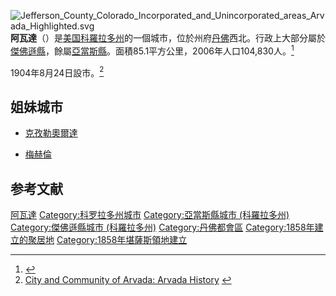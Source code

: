 [[File:Jefferson_County_Colorado_Incorporated_and_Unincorporated_areas_Arvada_Highlighted.svg|right]]
'''阿瓦達'''（{{lang-en|Arvada, Colorado}}）是[[美国|美国]][[科羅拉多州|科羅拉多州]]的一個城市，位於州府[[丹佛|丹佛]]西北。行政上大部分屬於[[傑斐遜縣_(科羅拉多州)|傑佛遜縣]]，餘屬[[亞當斯縣_(科羅拉多州)|亞當斯縣]]。面積85.1平方公里，2006年人口104,830人。<ref>{{Cite web |url=http://factfinder.census.gov/servlet/SAFFPopulation?_event=Search&geo_id=16000US0862000&_geoContext=01000US%7C04000US08%7C16000US0862000&_street=&_county=Arvada+city&_cityTown=Arvada+city&_state=04000US08&_zip=&_lang=en&_sse=on&ActiveGeoDiv=geoSelect&_useEV=&pctxt=fph&pgsl=160&_submenuId=population_0&ds_name=null&_ci_nbr=null&qr_name=&reg=%3Anull&_keyword=&_industry= |title=Arvada, Colorado - Population Finder - American FactFinder<!-- Bot generated title --> |access-date=2008-04-12 |archive-url=https://web.archive.org/web/20190713152703/https://factfinder.census.gov/faces/nav/jsf/pages/community_facts.xhtml?src=bkmk |archive-date=2019-07-13 |dead-url=yes }}</ref>

1904年8月24日設市。<ref>[http://arvada.org/about-arvada/arvada-history/ City and Community of Arvada: Arvada History] {{webarchive|url=https://web.archive.org/web/20080915042448/http://arvada.org/about-arvada/arvada-history/ |date=2008-09-15 }}</ref>

==姐妹城市==
* {{KAZ}}[[克孜勒奧爾達|克孜勒奧爾達]]
* {{BEL}}[[梅赫倫|梅赫倫]]

==参考文献==
{{Reflist}}

{{Colorado}}
{{傑佛遜縣 (科羅拉多州)}}
{{亞當斯縣 (科羅拉多州)}}

{{DEFAULTSORT:Arvada, Colorado}}
[[Category:阿瓦達|]]
[[Category:科罗拉多州城市|Category:科罗拉多州城市]]
[[Category:亞當斯縣城市_(科羅拉多州)|Category:亞當斯縣城市 (科羅拉多州)]]
[[Category:傑佛遜縣城市_(科羅拉多州)|Category:傑佛遜縣城市 (科羅拉多州)]]
[[Category:丹佛都會區|Category:丹佛都會區]]
[[Category:1858年建立的聚居地|Category:1858年建立的聚居地]]
[[Category:1858年堪薩斯領地建立|Category:1858年堪薩斯領地建立]]